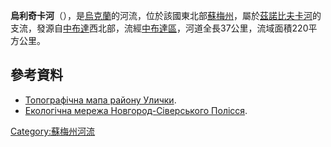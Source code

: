 '''烏利奇卡河'''（{{lang-uk|Уличка}}），是[[烏克蘭|烏克蘭]]的河流，位於該國東北部[[蘇梅州|蘇梅州]]，屬於[[茲諾比夫卡河|茲諾比夫卡河]]的支流，發源自[[中布達|中布達]]西北部，流經[[中布達區|中布達區]]，河道全長37公里，流域面積220平方公里。

==參考資料==
* [http://www.tourua.com/files/maps/N-36-140.JPG Топографічна мапа району Улички]{{Dead link|date=2019年11月 |bot=InternetArchiveBot |fix-attempted=yes }}.
* [https://web.archive.org/web/20120916231018/http://www.nbuv.gov.ua/Ellib/botany/texts/econet.pdf Екологічна мережа Новгород-Сіверського Полісся].

{{DEFAULTSORT:Уличка}}
[[Category:蘇梅州河流|Category:蘇梅州河流]]


{{Ukraine-river-stub}}
